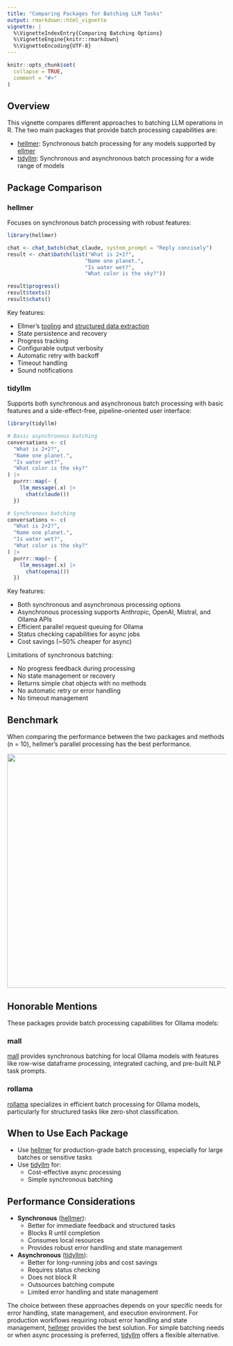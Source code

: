 ```yaml
---
title: "Comparing Packages for Batching LLM Tasks"
output: rmarkdown::html_vignette
vignette: |
  %\VignetteIndexEntry{Comparing Batching Options}
  %\VignetteEngine{knitr::rmarkdown}
  %\VignetteEncoding{UTF-8}
---
```


```r
knitr::opts_chunk$set(
  collapse = TRUE,
  comment = "#>"
)
```

## Overview

This vignette compares different approaches to batching LLM operations in R. The two main packages that provide batch processing capabilities are:

-   [hellmer](https://github.com/dylanpieper/hellmer): Synchronous batch processing for any models supported by [ellmer](https://github.com/tidyverse/ellmer/)
-   [tidyllm](https://github.com/edubruell/tidyllm): Synchronous and asynchronous batch processing for a wide range of models

## Package Comparison

### hellmer

Focuses on synchronous batch processing with robust features:

```r
library(hellmer)

chat <- chat_batch(chat_claude, system_prompt = "Reply concisely")
result <- chat$batch(list("What is 2+2?",
                         "Name one planet.",
                         "Is water wet?",
                         "What color is the sky?"))

result$progress()
result$texts()
result$chats()
```

Key features:

-   Ellmer's [tooling](https://ellmer.tidyverse.org/articles/tool-calling.html) and [structured data extraction](https://ellmer.tidyverse.org/articles/structured-data.html)
-   State persistence and recovery
-   Progress tracking
-   Configurable output verbosity
-   Automatic retry with backoff
-   Timeout handling
-   Sound notifications

### tidyllm

Supports both synchronous and asynchronous batch processing with basic features and a side-effect-free, pipeline-oriented user interface:

```r
library(tidyllm)

# Basic asynchronous batching
conversations <- c(
  "What is 2+2?",
  "Name one planet.",
  "Is water wet?",
  "What color is the sky?"
) |>
  purrr::map(~ {
    llm_message(.x) |>
      chat(claude())
  })

# Synchronous batching
conversations <- c(
  "What is 2+2?",
  "Name one planet.",
  "Is water wet?",
  "What color is the sky?"
) |>
  purrr::map(~ {
    llm_message(.x) |>
      chat(openai())
  })
```

Key features:

-   Both synchronous and asynchronous processing options
-   Asynchronous processing supports Anthropic, OpenAI, Mistral, and Ollama APIs
-   Efficient parallel request queuing for Ollama
-   Status checking capabilities for async jobs
-   Cost savings (\~50% cheaper for async)

Limitations of synchronous batching:

-   No progress feedback during processing
-   No state management or recovery
-   Returns simple chat objects with no methods
-   No automatic retry or error handling
-   No timeout management

## Benchmark

When comparing the performance between the two packages and methods (n = 10), hellmer's parallel processing has the best performance.

![](../man/figures/hellmer-tidyllm.png){width="539"}

## Honorable Mentions

These packages provide batch processing capabilities for Ollama models:

### mall

[mall](https://mlverse.github.io/mall) provides synchronous batching for local Ollama models with features like row-wise dataframe processing, integrated caching, and pre-built NLP task prompts.

### rollama

[rollama](https://github.com/JBGruber/rollama) specializes in efficient batch processing for Ollama models, particularly for structured tasks like zero-shot classification.

## When to Use Each Package

-   Use [hellmer](https://github.com/dylanpieper/hellmer) for production-grade batch processing, especially for large batches or sensitive tasks
-   Use [tidyllm](https://github.com/edubruell/tidyllm) for:
    -   Cost-effective async processing
    -   Simple synchronous batching

## Performance Considerations

-   **Synchronous** ([hellmer](https://github.com/dylanpieper/hellmer)):
    -   Better for immediate feedback and structured tasks
    -   Blocks R until completion
    -   Consumes local resources
    -   Provides robust error handling and state management
-   **Asynchronous** ([tidyllm](https://github.com/edubruell/tidyllm)):
    -   Better for long-running jobs and cost savings
    -   Requires status checking
    -   Does not block R
    -   Outsources batching compute
    -   Limited error handling and state management

The choice between these approaches depends on your specific needs for error handling, state management, and execution environment. For production workflows requiring robust error handling and state management, [hellmer](https://github.com/dylanpieper/hellmer) provides the best solution. For simple batching needs or when async processing is preferred, [tidyllm](https://github.com/edubruell/tidyllm) offers a flexible alternative.
